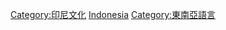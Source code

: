{{Commonscat|Languages of Indonesia}}

[[Category:印尼文化|Category:印尼文化]]
[[Category:各國語言|Indonesia]]
[[Category:東南亞語言|Category:東南亞語言]]